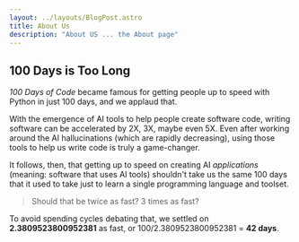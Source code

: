 ```yaml
---
layout: ../layouts/BlogPost.astro
title: About Us
description: "About US ... the About page"
---
```



## 100 Days is Too Long

_100 Days of Code_ became famous for getting people up to speed with Python in just 100 days,
and we applaud that.

With the emergence of AI tools to help people create software code, writing software can
be accelerated by 2X, 3X, maybe even 5X. Even after working around the AI hallucinations (which
are rapidly decreasing), using those tools to help us write code is truly a game-changer.

It follows, then, that getting up to speed on creating AI _applications_ (meaning: software that
uses AI tools) shouldn't take us the same 100 days that it used to take just to learn a single
programming language and toolset.

> Should that be twice as fast? 3 times as fast?

To avoid spending cycles debating that, we settled on **2.3809523800952381** as fast, or
100/2.3809523800952381 = **42 days**.
